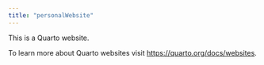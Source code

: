 ```yaml
---
title: "personalWebsite"
---
```


This is a Quarto website.

To learn more about Quarto websites visit <https://quarto.org/docs/websites>.
